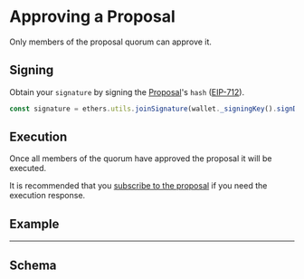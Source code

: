 
# Approving a Proposal

Only members of the proposal quorum can approve it.

## Signing

Obtain your `signature` by signing the [Proposal](../schema/objects/proposal)'s `hash` ([EIP-712](https://eips.ethereum.org/EIPS/eip-712)).

```typescript title="Ethers"
const signature = ethers.utils.joinSignature(wallet._signingKey().signDigest(proposal.hash));
```

## Execution

Once all members of the quorum have approved the proposal it will be executed.

It is recommended that you [subscribe to the proposal](./subscribe) if you need the execution response.

## Example

<ApproveExample />

---

## Schema

<Schema />
